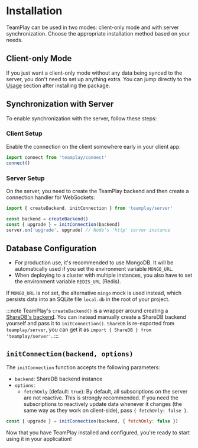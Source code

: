 # Installation


<PackageManagerTabs command="install teamplay" />

TeamPlay can be used in two modes: client-only mode and with server synchronization. Choose the appropriate installation method based on your needs.

## Client-only Mode

If you just want a client-only mode without any data being synced to the server, you don't need to set up anything extra. You can jump directly to the [Usage](/guide/usage) section after installing the package.

## Synchronization with Server

To enable synchronization with the server, follow these steps:

### Client Setup

Enable the connection on the client somewhere early in your client app:

```js
import connect from 'teamplay/connect'
connect()
```

### Server Setup

On the server, you need to create the TeamPlay backend and then create a connection handler for WebSockets:

```js
import { createBackend, initConnection } from 'teamplay/server'

const backend = createBackend()
const { upgrade } = initConnection(backend)
server.on('upgrade', upgrade) // Node's 'http' server instance
```

## Database Configuration

- For production use, it's recommended to use MongoDB. It will be automatically used if you set the environment variable `MONGO_URL`.
- When deploying to a cluster with multiple instances, you also have to set the environment variable `REDIS_URL` (Redis).

If `MONGO_URL` is not set, the alternative `mingo` mock is used instead, which persists data into an SQLite file `local.db` in the root of your project.

:::note
TeamPlay's `createBackend()` is a wrapper around creating a [ShareDB's backend](https://share.github.io/sharedb/api/backend). You can instead manually create a ShareDB backend yourself and pass it to `initConnection()`. `ShareDB` is re-exported from `teamplay/server`, you can get it as `import { ShareDB } from 'teamplay/server'`.
:::

## `initConnection(backend, options)`

The `initConnection` function accepts the following parameters:

- `backend`: ShareDB backend instance
- `options`:
  - `fetchOnly` (default: `true`): By default, all subscriptions on the server are not reactive. This is strongly recommended. If you need the subscriptions to reactively update data whenever it changes (the same way as they work on client-side), pass `{ fetchOnly: false }`.

```js
const { upgrade } = initConnection(backend, { fetchOnly: false })
```

Now that you have TeamPlay installed and configured, you're ready to start using it in your application!

